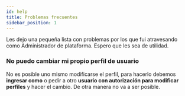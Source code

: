 ```yaml
--- 
id: help
title: Problemas frecuentes
sidebar_position: 1
---
```


Les dejo una pequeña lista con problemas por los que fui atravesando como Administrador de plataforma. Espero que les sea de utilidad.

### No puedo cambiar mi propio perfil de usuario
No es posible uno mismo modificarse el perfil, para hacerlo debemos **ingresar como** o pedir a otro **usuario con autorización para modificar perfiles** y hacer el cambio. De otra manera
no va a ser posible.